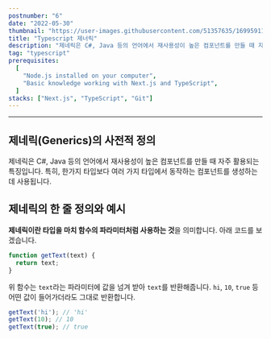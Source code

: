 ```yaml
---
postnumber: "6"
date: "2022-05-30"
thumbnail: "https://user-images.githubusercontent.com/51357635/169959116-1eba5edf-89c0-4b2a-8268-4482c27648e9.png"
title: "Typescript 제너릭"
description: "제네릭은 C#, Java 등의 언어에서 재사용성이 높은 컴포넌트를 만들 때 자주 활용되는 특징입니다. 특히, 한가지 타입보다 여러 가지 타입에서 동작하는 컴포넌트를 생성하는데 사용됩니다."
tag: "typescript"
prerequisites:
  [
    "Node.js installed on your computer",
    "Basic knowledge working with Next.js and TypeScript",
  ]
stacks: ["Next.js", "TypeScript", "Git"]
---
```


---
## 제네릭(Generics)의 사전적 정의
제네릭은 C#, Java 등의 언어에서 재사용성이 높은 컴포넌트를 만들 때 자주 활용되는 특징입니다. 특히, 한가지 타입보다 여러 가지 타입에서 동작하는 컴포넌트를 생성하는데 사용됩니다.

## 제네릭의 한 줄 정의와 예시
**제네릭이란 타입을 마치 함수의 파라미터처럼 사용하는 것**을 의미합니다. 아래 코드를 보겠습니다.

~~~js
function getText(text) {
  return text;
}
~~~
위 함수는 `text`라는 파라미터에 값을 넘겨 받아 `text`를 반환해줍니다. `hi`, `10`, `true` 등 어떤 값이 들어가더라도 그대로 반환합니다.

~~~js
getText('hi'); // 'hi'
getText(10); // 10
getText(true); // true
~~~